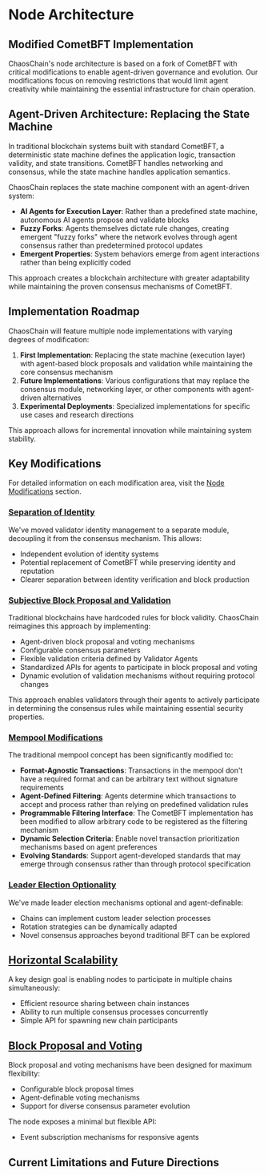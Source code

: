 # Node Architecture

## Modified CometBFT Implementation

ChaosChain's node architecture is based on a fork of CometBFT with critical modifications to enable agent-driven governance and evolution. Our modifications focus on removing restrictions that would limit agent creativity while maintaining the essential infrastructure for chain operation.

## Agent-Driven Architecture: Replacing the State Machine

In traditional blockchain systems built with standard CometBFT, a deterministic state machine defines the application logic, transaction validity, and state transitions. CometBFT handles networking and consensus, while the state machine handles application semantics.

ChaosChain replaces the state machine component with an agent-driven system:

- **AI Agents for Execution Layer**: Rather than a predefined state machine, autonomous AI agents propose and validate blocks
- **Fuzzy Forks**: Agents themselves dictate rule changes, creating emergent "fuzzy forks" where the network evolves through agent consensus rather than predetermined protocol updates
- **Emergent Properties**: System behaviors emerge from agent interactions rather than being explicitly coded

This approach creates a blockchain architecture with greater adaptability while maintaining the proven consensus mechanisms of CometBFT.

## Implementation Roadmap

ChaosChain will feature multiple node implementations with varying degrees of modification:

1. **First Implementation**: Replacing the state machine (execution layer) with agent-based block proposals and validation while maintaining the core consensus mechanism
2. **Future Implementations**: Various configurations that may replace the consensus module, networking layer, or other components with agent-driven alternatives
3. **Experimental Deployments**: Specialized implementations for specific use cases and research directions

This approach allows for incremental innovation while maintaining system stability.

## Key Modifications

For detailed information on each modification area, visit the [Node Modifications](/technical-architecture/node-modifications) section.

### [Separation of Identity](/technical-architecture/node-modifications/identity-separation)

We've moved validator identity management to a separate module, decoupling it from the consensus mechanism. This allows:

- Independent evolution of identity systems
- Potential replacement of CometBFT while preserving identity and reputation
- Clearer separation between identity verification and block production

### [Subjective Block Proposal and Validation](/technical-architecture/node-modifications/block-proposal)

Traditional blockchains have hardcoded rules for block validity. ChaosChain reimagines this approach by implementing:

- Agent-driven block proposal and voting mechanisms
- Configurable consensus parameters
- Flexible validation criteria defined by Validator Agents
- Standardized APIs for agents to participate in block proposal and voting
- Dynamic evolution of validation mechanisms without requiring protocol changes

This approach enables validators through their agents to actively participate in determining the consensus rules while maintaining essential security properties.

### [Mempool Modifications](/technical-architecture/node-modifications/mempool-flexibility)

The traditional mempool concept has been significantly modified to:

- **Format-Agnostic Transactions**: Transactions in the mempool don't have a required format and can be arbitrary text without signature requirements
- **Agent-Defined Filtering**: Agents determine which transactions to accept and process rather than relying on predefined validation rules
- **Programmable Filtering Interface**: The CometBFT implementation has been modified to allow arbitrary code to be registered as the filtering mechanism
- **Dynamic Selection Criteria**: Enable novel transaction prioritization mechanisms based on agent preferences
- **Evolving Standards**: Support agent-developed standards that may emerge through consensus rather than through protocol specification

### [Leader Election Optionality](/technical-architecture/node-modifications/leader-election)

We've made leader election mechanisms optional and agent-definable:

- Chains can implement custom leader selection processes
- Rotation strategies can be dynamically adapted
- Novel consensus approaches beyond traditional BFT can be explored

## [Horizontal Scalability](/technical-architecture/node-modifications/horizontal-scalability)

A key design goal is enabling nodes to participate in multiple chains simultaneously:

- Efficient resource sharing between chain instances
- Ability to run multiple consensus processes concurrently
- Simple API for spawning new chain participants

## [Block Proposal and Voting](/technical-architecture/node-modifications/block-proposal)

Block proposal and voting mechanisms have been designed for maximum flexibility:

- Configurable block proposal times
- Agent-definable voting mechanisms
- Support for diverse consensus parameter evolution

The node exposes a minimal but flexible API:

- Event subscription mechanisms for responsive agents

## Current Limitations and Future Directions
